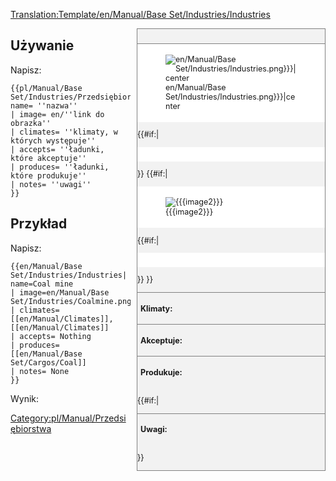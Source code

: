 <noinclude>[[Translation:Template/en/Manual/Base Set/Industries/Industries]]</noinclude><!--
This is a Template for Industries. '''DO NOT EDIT THIS PAGE''', edit the specific article instead.
--><noinclude></noinclude><!--
-->
<div style="float:right; width:300px; font-size:90%; border:1px solid gray; background-color:#f2f2f2; margin-left:10px; margin-bottom:10px">
<div style="text-align:center; border-bottom:1px solid gray; padding:5px"><strong>{{{name}}}</strong></div>
<div style="background-color:white; padding:5px">[[File:{{{image|en/Manual/Base Set/Industries/Industries.png}}}|center]]</div>
{{#if:{{{caption|}}}|<div style="text-align:center; background-color:white; padding:5px">{{{caption}}}</div>}}
{{#if:{{{image2|}}}|<div style="background-color:white; padding:5px">[[File:{{{image2}}}|center]]</div>
{{#if:{{{caption2|}}}|<div style="text-align:center; background-color:white; padding:5px">{{{caption2}}}</div>}}
}}<div style="border-top:1px solid gray; padding:5px"><strong>Klimaty:</strong> {{{climates}}}</div>
<div style="border-top:1px solid gray; padding:5px"><strong>Akceptuje:</strong> {{{accepts}}}</div>
<div style="border-top:1px solid gray; padding:5px"><strong>Produkuje:</strong> {{{produces}}}</div>
{{#if:{{{notes|}}}|<div style="border-top:1px solid gray; padding:5px"><strong>Uwagi:</strong> {{{notes|None}}}</div>}}
</div><noinclude>

{{en/-}}
==Używanie==
Napisz:
<pre>{{pl/Manual/Base Set/Industries/Przedsiębiorstwa| name= ''nazwa''
| image= en/''link do obrazka''
| climates= ''klimaty, w których występuje''
| accepts= ''ładunki, które akceptuje''
| produces= ''ładunki, które produkuje''
| notes= ''uwagi''
}}</pre>

==Przykład==
Napisz:
<pre>{{en/Manual/Base Set/Industries/Industries| name=Coal mine
| image=en/Manual/Base Set/Industries/Coalmine.png
| climates=[[en/Manual/Climates]], [[en/Manual/Climates]]
| accepts= Nothing
| produces= [[en/Manual/Base Set/Cargos/Coal]]
| notes= None
}}</pre>
Wynik:
{{en/Manual/Base Set/Industries/Industries| name=Coal mine
| image=en/Manual/Base Set/Industries/Coalmine.png
| climates=[[en/Manual/Climates]], [[en/Manual/Climates]]
| accepts= Nothing
| produces= [[en/Manual/Base Set/Cargos/Coal]]
| notes= None
}}
</noinclude><includeonly>
[[Category:pl/Manual/Przedsiębiorstwa]]</includeonly>